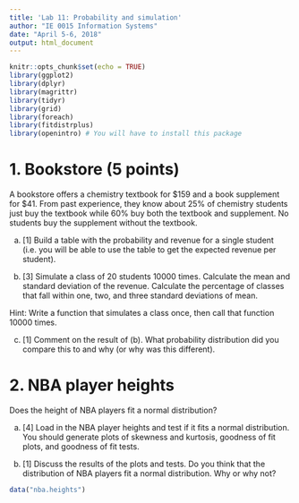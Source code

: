 ```yaml
---
title: 'Lab 11: Probability and simulation'
author: "IE 0015 Information Systems"
date: "April 5-6, 2018"
output: html_document
---
```


```r
knitr::opts_chunk$set(echo = TRUE)
library(ggplot2)
library(dplyr)
library(magrittr)
library(tidyr)
library(grid)
library(foreach)
library(fitdistrplus)
library(openintro) # You will have to install this package
```

# 1. Bookstore (5 points)

A bookstore offers a chemistry textbook for \$159 and a book supplement for \$41.  From past experience, they know about 25\% of chemistry students just buy the textbook while 60\% buy both the textbook and supplement.  No students buy the supplement without the textbook.

a.  [1] Build a table with the probability and revenue for a single student (i.e. you will be able to use the table to get the expected revenue per student).

b.  [3] Simulate a class of 20 students 10000 times.  Calculate the mean and standard deviation of the revenue.  Calculate the percentage of classes that fall within one, two, and three standard deviations of mean.

Hint:  Write a function that simulates a class once, then call that function 10000 times.

c.  [1] Comment on the result of (b).  What probability distribution did you compare this to and why (or why was this different).



#  2. NBA player heights

Does the height of NBA players fit a normal distribution?

a.  [4] Load in the NBA player heights and test if it fits a normal distribution.  You should generate plots of skewness and kurtosis, goodness of fit plots, and goodness of fit tests.

b.  [1] Discuss the results of the plots and tests. Do you think that the distribution of NBA players fit a normal distribution.  Why or why not?


```r
data("nba.heights")
```


